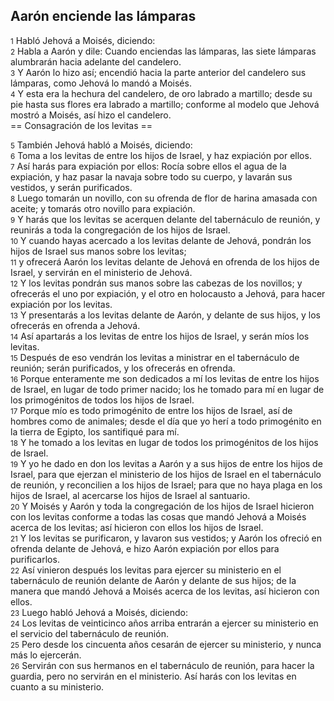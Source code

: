 == Aarón enciende las lámparas ==

{{anchor|1}} <small>1</small> Habló Jehová a Moisés, diciendo:<br>
{{anchor|2}} <small>2</small> Habla a Aarón y dile: Cuando enciendas las lámparas, las siete lámparas alumbrarán hacia adelante del candelero.<br>
{{anchor|3}} <small>3</small> Y Aarón lo hizo así; encendió hacia la parte anterior del candelero sus lámparas, como Jehová lo mandó a Moisés.<br>
{{anchor|4}} <small>4</small> Y esta era la hechura del candelero, de oro labrado a martillo; desde su pie hasta sus flores era labrado a martillo; conforme al modelo que Jehová mostró a Moisés, así hizo el candelero.<br>
== Consagración de los levitas ==

{{anchor|5}} <small>5</small> También Jehová habló a Moisés, diciendo:<br>
{{anchor|6}} <small>6</small> Toma a los levitas de entre los hijos de Israel, y haz expiación por ellos.<br>
{{anchor|7}} <small>7</small> Así harás para expiación por ellos: Rocía sobre ellos el agua de la expiación, y haz pasar la navaja sobre todo su cuerpo, y lavarán sus vestidos, y serán purificados.<br>
{{anchor|8}} <small>8</small> Luego tomarán un novillo, con su ofrenda de flor de harina amasada con aceite; y tomarás otro novillo para expiación.<br>
{{anchor|9}} <small>9</small> Y harás que los levitas se acerquen delante del tabernáculo de reunión, y reunirás a toda la congregación de los hijos de Israel.<br>
{{anchor|10}} <small>10</small> Y cuando hayas acercado a los levitas delante de Jehová, pondrán los hijos de Israel sus manos sobre los levitas;<br>
{{anchor|11}} <small>11</small> y ofrecerá Aarón los levitas delante de Jehová en ofrenda de los hijos de Israel, y servirán en el ministerio de Jehová.<br>
{{anchor|12}} <small>12</small> Y los levitas pondrán sus manos sobre las cabezas de los novillos; y ofrecerás el uno por expiación, y el otro en holocausto a Jehová, para hacer expiación por los levitas.<br>
{{anchor|13}} <small>13</small> Y presentarás a los levitas delante de Aarón, y delante de sus hijos, y los ofrecerás en ofrenda a Jehová.<br>
{{anchor|14}} <small>14</small> Así apartarás a los levitas de entre los hijos de Israel, y serán míos los levitas.<br>
{{anchor|15}} <small>15</small> Después de eso vendrán los levitas a ministrar en el tabernáculo de reunión; serán purificados, y los ofrecerás en ofrenda.<br>
{{anchor|16}} <small>16</small> Porque enteramente me son dedicados a mí los levitas de entre los hijos de Israel, en lugar de todo primer nacido; los he tomado para mí en lugar de los primogénitos de todos los hijos de Israel.<br>
{{anchor|17}} <small>17</small> Porque mío es todo primogénito de entre los hijos de Israel, así de hombres como de animales; desde el día que yo herí a todo primogénito en la tierra de Egipto, los santifiqué para mí.<br>
{{anchor|18}} <small>18</small> Y he tomado a los levitas en lugar de todos los primogénitos de los hijos de Israel.<br>
{{anchor|19}} <small>19</small> Y yo he dado en don los levitas a Aarón y a sus hijos de entre los hijos de Israel, para que ejerzan el ministerio de los hijos de Israel en el tabernáculo de reunión, y reconcilien a los hijos de Israel; para que no haya plaga en los hijos de Israel, al acercarse los hijos de Israel al santuario.<br>
{{anchor|20}} <small>20</small> Y Moisés y Aarón y toda la congregación de los hijos de Israel hicieron con los levitas conforme a todas las cosas que mandó Jehová a Moisés acerca de los levitas; así hicieron con ellos los hijos de Israel.<br>
{{anchor|21}} <small>21</small> Y los levitas se purificaron, y lavaron sus vestidos; y Aarón los ofreció en ofrenda delante de Jehová, e hizo Aarón expiación por ellos para purificarlos.<br>
{{anchor|22}} <small>22</small> Así vinieron después los levitas para ejercer su ministerio en el tabernáculo de reunión delante de Aarón y delante de sus hijos; de la manera que mandó Jehová a Moisés acerca de los levitas, así hicieron con ellos.<br>
{{anchor|23}} <small>23</small> Luego habló Jehová a Moisés, diciendo:<br>
{{anchor|24}} <small>24</small> Los levitas de veinticinco años arriba entrarán a ejercer su ministerio en el servicio del tabernáculo de reunión.<br>
{{anchor|25}} <small>25</small> Pero desde los cincuenta años cesarán de ejercer su ministerio, y nunca más lo ejercerán.<br>
{{anchor|26}} <small>26</small> Servirán con sus hermanos en el tabernáculo de reunión, para hacer la guardia, pero no servirán en el ministerio. Así harás con los levitas en cuanto a su ministerio.<br>
